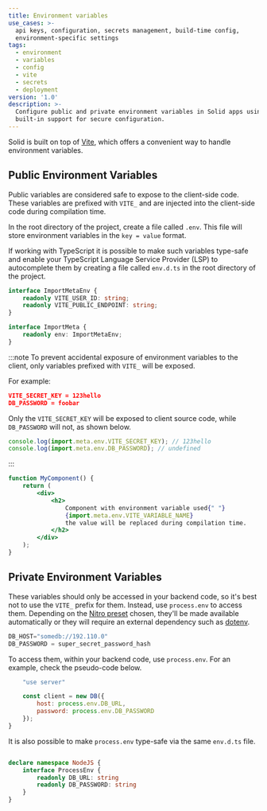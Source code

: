 ```yaml
---
title: Environment variables
use_cases: >-
  api keys, configuration, secrets management, build-time config,
  environment-specific settings
tags:
  - environment
  - variables
  - config
  - vite
  - secrets
  - deployment
version: '1.0'
description: >-
  Configure public and private environment variables in Solid apps using Vite's
  built-in support for secure configuration.
---
```


Solid is built on top of [Vite](https://vitejs.dev/), which offers a convenient way to handle environment variables.

## Public Environment Variables

Public variables are considered safe to expose to the client-side code. These variables are prefixed with `VITE_` and are injected into the client-side code during compilation time.

In the root directory of the project, create a file called `.env`.
This file will store environment variables in the `key = value` format.

If working with TypeScript it is possible to make such variables type-safe and enable your TypeScript Language Service Provider (LSP) to autocomplete them by creating a file called `env.d.ts` in the root directory of the project.

```typescript
interface ImportMetaEnv {
	readonly VITE_USER_ID: string;
	readonly VITE_PUBLIC_ENDPOINT: string;
}

interface ImportMeta {
	readonly env: ImportMetaEnv;
}
```

:::note
To prevent accidental exposure of environment variables to the client, only variables prefixed with `VITE_` will be exposed.

For example:

```json
VITE_SECRET_KEY = 123hello
DB_PASSWORD = foobar
```

Only the `VITE_SECRET_KEY` will be exposed to client source code, while `DB_PASSWORD` will not, as shown below.

```jsx
console.log(import.meta.env.VITE_SECRET_KEY); // 123hello
console.log(import.meta.env.DB_PASSWORD); // undefined
```

:::

```jsx
function MyComponent() {
	return (
		<div>
			<h2>
				Component with environment variable used{" "}
				{import.meta.env.VITE_VARIABLE_NAME}
				the value will be replaced during compilation time.
			</h2>
		</div>
	);
}
```

## Private Environment Variables

These variables should only be accessed in your backend code, so it's best not to use the `VITE_` prefix for them. Instead, use `process.env` to access them. Depending on the [Nitro preset](https://nitro.build/deploy) chosen, they'll be made available automatically or they will require an external dependency such as [dotenv](https://www.npmjs.com/package/dotenv).

```jsx
DB_HOST="somedb://192.110.0"
DB_PASSWORD = super_secret_password_hash
```

To access them, within your backend code, use `process.env`.
For an example, check the pseudo-code below.

```jsx
	"use server"

	const client = new DB({
		host: process.env.DB_URL,
		password: process.env.DB_PASSWORD
	});
}
```

It is also possible to make `process.env` type-safe via the same `env.d.ts` file.

```typescript

declare namespace NodeJS {
	interface ProcessEnv {
		readonly DB_URL: string
		readonly DB_PASSWORD: string
	}
}
```
